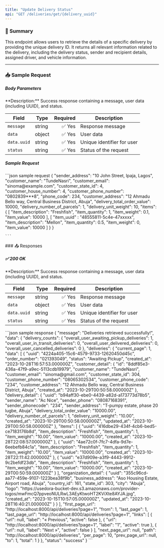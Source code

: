 ```yaml
---
title: "Update Delivery Status"
api: "GET /deliveries/get/{delivery_uuid}"
---
```


### 📝 Summary

This endpoint allows users to retrieve the details of a specific delivery by providing the unique delivery ID. It returns all relevant information related to the delivery, including the delivery status, sender and recipient details, assigned driver, and vehicle information.

---

### 📥 Sample Request
##### Body Parameters
<Expandable>
**Description:** Success response containing a message, user data (including UUID), and status.

| **Field**   | **Type** | **Required** | **Description**          |
|-------------|----------|-------------:|---------------------------|
| `message`   | string   | ✅ Yes       | Response message          |
| `data`      | object   | ✅ Yes       | User data                 |
| `data.uuid` | string   | ✅ Yes       | Unique identifier for user |
| `status`    | string   | ✅ Yes       | Status of the request     |
</Expandable>

##### Sample Request
<Expandable>
    ```json sample request
    {
        "sender_address": "10 John Street, Ipaja, Lagos",
        "customer_name": "TundeNasri",
        "customer_email": "sinoma@example.com",
        "customer_state_id": 4,
        "customer_house_number": 4,
        "customer_phone_number": "0802839***8",
        "phone_code": 234,
        "customer_address": "12 Ahmadu Bello way, Central Business District, Abuja",
        "delivery_total_order_value": 10000,
        "delivery_number_of_parcels": 1,
        "delivery_unit_weight": 10,
        "items": {
            [
                "item_description": "Freshfish",
                "item_quantity": 1,
                "item_weight": 0.1,
                "item_value": 10000
            ],
            [
                "item_uuid" : "48555811-5c4e-47xxxxx",
                "item_description": "Mellon",
                "item_quantity": 0.5,
                "item_weight": 0,
                "item_value": 10000
            ]
        }
    }
    
    ```
</Expandable>
### 📤 Responses

##### ✅ 200 OK

<Expandable>
**Description:** Success response containing a message, user data (including UUID), and status.

| **Field**   | **Type** | **Required** | **Description**          |
|-------------|----------|-------------:|---------------------------|
| `message`   | string   | ✅ Yes       | Response message          |
| `data`      | object   | ✅ Yes       | User data                 |
| `data.uuid` | string   | ✅ Yes       | Unique identifier for user |
| `status`    | string   | ✅ Yes       | Status of the request     |
</Expandable>

<ResponseExample>
    ```json sample response
    {
    "message": "Deliveries retrieved successfully!",
    "data": {
        "delivery_counts": {
            "overall_user_awaiting_pickup_deliveries": 1,
            "overall_user_in_transit_deliveries": 0,
            "overall_user_delivered_deliveries": 0,
            "overall_user_cancelled_deliveries": 0
        },
        "deliveries": {
            "current_page": 1,
            "data": [
                {
                    "uuid": "4224a405-15c6-4579-9733-12620450d45c",
                    "order_number": "021393049",
                    "status": "Awaiting Pickup",
                    "created_at": "2023-10-28T16:57:53.000000Z",
                    "customer_detail": {
                        "id": "8ddf85e3-436a-47f9-a9ec-5113cdb19979",
                        "customer_name": "TundeNasri",
                        "customer_email": "sinoma@gmail.com",
                        "customer_state_id": 304,
                        "customer_phone_number": "08065302534",
                        "customer_phone_code": "234",
                        "customer_address": "12 Ahmadu Bello way, Central Business District, Abuja",
                        "created_at": "2023-10-29T00:50:58.000000Z"
                    },
                    "delivery_detail": {
                        "uuid": "b94aff30-ebe0-4439-a82d-a173773d78b5",
                        "sender_name": "Ac Nice",
                        "sender_phone": "08087168391",
                        "sender_phonecode": "234",
                        "sender_address": "T-pumpy estate, phase 20 lugbe, Abuja",
                        "delivery_total_order_value": "10000.00",
                        "delivery_number_of_parcels": 1,
                        "delivery_unit_weight": "10.00",
                        "created_at": "2023-10-29T00:50:58.000000Z",
                        "updated_at": "2023-10-29T00:50:58.000000Z"
                    },
                    "items": [
                        {
                            "uuid": "416dbe29-434f-4cb6-bed5-ce7183176b8d",
                            "item_description": "Freshfish",
                            "item_quantity": 1,
                            "item_weight": "10.00",
                            "item_value": "10000.00",
                            "created_at": "2023-10-28T22:08:57.000000Z"
                        },
                        {
                            "uuid": "4ae72c0f-7fc7-4dfa-9d7e-6eebefb84c1a",
                            "item_description": "Freshfish",
                            "item_quantity": 1,
                            "item_weight": "10.00",
                            "item_value": "10000.00",
                            "created_at": "2023-10-28T22:11:42.000000Z"
                        },
                        {
                            "uuid": "e37d909e-a3f9-4443-9912-9c2befdf23db",
                            "item_description": "Freshfish",
                            "item_quantity": 1,
                            "item_weight": "10.00",
                            "item_value": "10000.00",
                            "created_at": "2023-10-29T00:50:59.000000Z"
                        }
                    ],
                    "organization_detail": {
                        "uuid": "355c96cd-aa77-459e-9107-1223bea38f9b",
                        "business_address": "Aso Housing Estate, Airport road, Abuja",
                        "country_id": 161,
                        "state_id": 303,
                        "city": "Abuja",
                        "logo": "https://usedora-bucket-dev.s3.amazonaws.com/provider-logos/mwFmcQ7ppveoNULRwL3AEyKtwoHT2KViXte8AYJA.jpg",
                        "created_at": "2023-10-15T10:57:05.000000Z",
                        "updated_at": "2023-10-28T16:40:21.000000Z"
                    }
                }
            ],
            "first_page_url": "http://localhost:8000/api/deliveries?page=1",
            "from": 1,
            "last_page": 1,
            "last_page_url": "http://localhost:8000/api/deliveries?page=1",
            "links": [
                {
                    "url": null,
                    "label": "&laquo; Previous",
                    "active": false
                },
                {
                    "url": "http://localhost:8000/api/deliveries?page=1",
                    "label": "1",
                    "active": true
                },
                {
                    "url": null,
                    "label": "Next &raquo;",
                    "active": false
                }
            ],
            "next_page_url": null,
            "path": "http://localhost:8000/api/deliveries",
            "per_page": 10,
            "prev_page_url": null,
            "to": 1,
            "total": 1
        }
    },
    "status": "success"
}
    ```
</ResponseExample>
